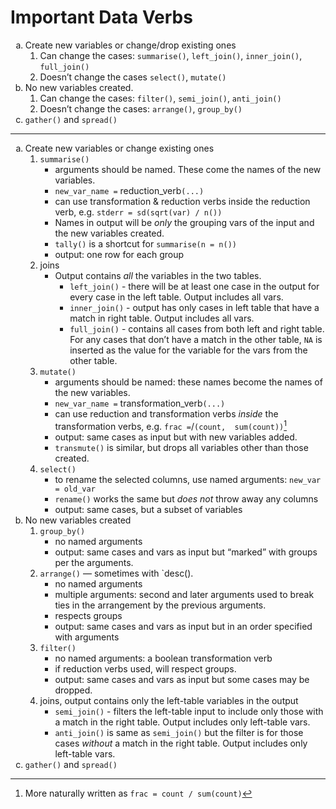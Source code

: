 # Important Data Verbs

a. Create new variables or change/drop existing ones
    1. Can change the cases: `summarise()`, `left_join()`, `inner_join()`, `full_join()`
    2. Doesn't change the cases `select()`, `mutate()`
b. No new variables created.
    1. Can change the cases: `filter()`, `semi_join()`, `anti_join()`
    2. Doesn't change the cases: `arrange()`, `group_by()`
c. `gather()` and `spread()`

--------------


a. Create new variables or change existing ones
    1. `summarise()` 
        - arguments should be named. These come the names of the new variables.
        - `new_var_name = ` reduction_verb`(...)`
        - can use transformation & reduction verbs inside the reduction verb, e.g. `stderr = sd(sqrt(var) / n())`
        - Names in output will be *only* the grouping vars of the input and the new variables created.
        - `tally()` is a shortcut for `summarise(n = n())`
        - output: one row for each group
    4. joins
        - Output contains *all* the variables in the two tables.
            - `left_join()` - there will be at least one case in the output for every case in the left table. Output includes all vars.
            - `inner_join()` - output has only cases in left table that have a match in right table. Output includes all vars.
            - `full_join()` - contains all cases from both left and right table. For any cases that don't have a match in the other table, `NA` is inserted as the value for the variable for the vars from the other table.
    2. `mutate()`
        - arguments should be named: these names become the names of the new variables.
        - `new_var_name = ` transformation_verb`(...)`
        - can use reduction and transformation verbs *inside* the transformation verbs, e.g. `frac = `/`(count,  sum(count))`^[More naturally written as `frac = count / sum(count)`]
        - output: same cases as input but with new variables added.
        - `transmute()` is similar, but drops all variables other than those created.
    3. `select()`
        - to rename the selected columns, use named arguments: `new_var = old_var`
        - `rename()` works the same but *does not* throw away any columns
        - output: same cases, but a subset of variables


b. No new variables created
    1. `group_by()`
        - no named arguments
        - output: same cases and vars as input but "marked" with groups per the arguments.
    2. `arrange()` --- sometimes with `desc().
        - no named arguments
        - multiple arguments: second and later arguments used to break ties in the arrangement by the previous arguments.
        - respects groups
        - output: same cases and vars as input but in an order specified with arguments
    3. `filter()`
        - no named arguments: a boolean transformation verb
        - if reduction verbs used, will respect groups.
        - output: same cases and vars as input but some cases may be dropped.
    5. joins, output contains only the left-table variables in the output
        - `semi_join()` - filters the left-table input to include only those with a match in the right table. Output includes only left-table vars.
        - `anti_join()` is same as `semi_join()` but the filter is for those cases *without* a match in the right table. Output includes only left-table vars.
        

c. `gather()` and `spread()`




